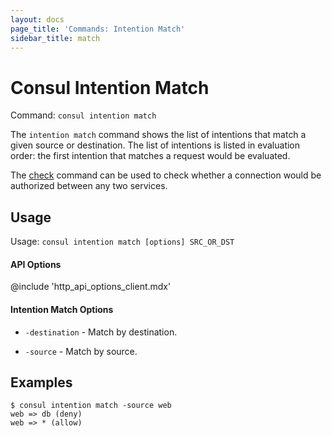 ```yaml
---
layout: docs
page_title: 'Commands: Intention Match'
sidebar_title: match
---
```


# Consul Intention Match

Command: `consul intention match`

The `intention match` command shows the list of intentions that match
a given source or destination. The list of intentions is listed in evaluation
order: the first intention that matches a request would be evaluated.

The [check](/docs/commands/intention/check) command can be used to
check whether a connection would be authorized between any two services.

## Usage

Usage: `consul intention match [options] SRC_OR_DST`

#### API Options

@include 'http_api_options_client.mdx'

#### Intention Match Options

- `-destination` - Match by destination.

- `-source` - Match by source.

## Examples

```text
$ consul intention match -source web
web => db (deny)
web => * (allow)
```
